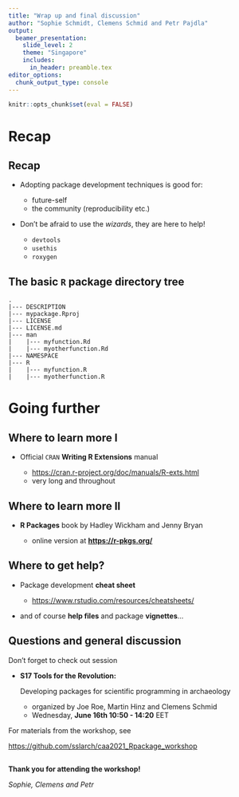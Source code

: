 ```yaml
---
title: "Wrap up and final discussion"
author: "Sophie Schmidt, Clemens Schmid and Petr Pajdla"
output: 
  beamer_presentation:
    slide_level: 2
    theme: "Singapore"
    includes:
      in_header: preamble.tex
editor_options: 
  chunk_output_type: console
---
```


```r
knitr::opts_chunk$set(eval = FALSE)
```

# Recap

## Recap

- Adopting package development techniques is good for:

    - future-self
    - the community (reproducibility etc.)

- Don't be afraid to use the *wizards*, they are here to help!

    - `devtools`
    - `usethis`
    - `roxygen`

## The basic `R` package directory tree

```
.
|--- DESCRIPTION
|--- mypackage.Rproj
|--- LICENSE
|--- LICENSE.md
|--- man
|    |--- myfunction.Rd
|    |--- myotherfunction.Rd
|--- NAMESPACE
|--- R
|    |--- myfunction.R
|    |--- myotherfunction.R
```

# Going further

## Where to learn more I

- Official `CRAN` **Writing R Extensions** manual

  - [https://cran.r-project.org/doc/manuals/R-exts.html](https://cran.r-project.org/doc/manuals/R-exts.html)
  - very long and throughout
  
\begin{center}
\includegraphics[width=300px]{"../figures/Screenshot_rextensions.png"}
\end{center}

## Where to learn more II

- **R Packages** book by Hadley Wickham and Jenny Bryan

    - online version at **[https://r-pkgs.org/](https://r-pkgs.org/)**

\begin{center}
\includegraphics[width=120px]{"../figures/Screenshot_rpackages.png"}
\end{center}

## Where to get help?

- Package development **cheat sheet**

  - [https://www.rstudio.com/resources/cheatsheets/](https://www.rstudio.com/resources/cheatsheets/)

\begin{center}
\includegraphics[width=300px]{"../figures/Screenshot_pckgdevcheatsheet.png"}
\end{center}

- and of course **help files** and package **vignettes**...

## Questions and general discussion

Don't forget to check out session

- **S17 Tools for the Revolution:**

    Developing packages for scientific programming in archaeology

    - organized by Joe Roe, Martin Hinz and Clemens Schmid
    - Wednesday, **June 16th 10:50 - 14:20** EET

For materials from the workshop, see

[https://github.com/sslarch/caa2021_Rpackage_workshop](https://github.com/sslarch/caa2021_Rpackage_workshop)

## 

\centering
\Large
**Thank you for attending the workshop!**


\flushright
\normalsize
*Sophie, Clemens and Petr*